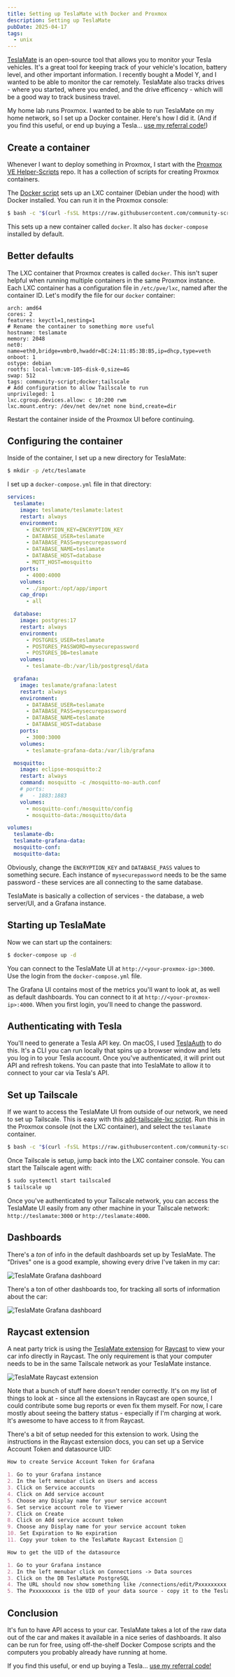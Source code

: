 ```yaml
---
title: Setting up TeslaMate with Docker and Proxmox
description: Setting up TeslaMate 
pubDate: 2025-04-17
tags:
  - unix
---
```


[TeslaMate](https://docs.teslamate.org/) is an open-source tool that allows you to monitor your Tesla vehicles. It's a great tool for keeping track of your vehicle's location, battery level, and other important information. I recently bought a Model Y, and I wanted to be able to monitor the car remotely. TeslaMate also tracks drives - where you started, where you ended, and the drive efficency - which will be a good way to track business travel.

My home lab runs Proxmox. I wanted to be able to run TeslaMate on my home network, so I set up a Docker container. Here's how I did it. (And if you find this useful, or end up buying a Tesla... [use my referral code!](/tesla))

## Create a container

Whenever I want to deploy something in Proxmox, I start with the [Proxmox VE Helper-Scripts](https://community-scripts.github.io/ProxmoxVE/) repo. It has a collection of scripts for creating Proxmox containers.

The [Docker script](https://community-scripts.github.io/ProxmoxVE/scripts?id=docker) sets up an LXC container (Debian under the hood) with Docker installed. You can run it in the Proxmox console:

```bash
$ bash -c "$(curl -fsSL https://raw.githubusercontent.com/community-scripts/ProxmoxVE/main/ct/docker.sh)"
```

This sets up a new container called `docker`. It also has `docker-compose` installed by default.

## Better defaults

The LXC container that Proxmox creates is called `docker`. This isn't super helpful when running multiple containers in the same Proxmox instance. Each LXC container has a configuration file in `/etc/pve/lxc`, named after the container ID. Let's modify the file for our `docker` container:

```
arch: amd64
cores: 2
features: keyctl=1,nesting=1
# Rename the container to something more useful
hostname: teslamate
memory: 2048
net0: name=eth0,bridge=vmbr0,hwaddr=BC:24:11:85:3B:B5,ip=dhcp,type=veth
onboot: 1
ostype: debian
rootfs: local-lvm:vm-105-disk-0,size=4G
swap: 512
tags: community-script;docker;tailscale
# Add configuration to allow Tailscale to run
unprivileged: 1
lxc.cgroup.devices.allow: c 10:200 rwm
lxc.mount.entry: /dev/net dev/net none bind,create=dir
```

Restart the container inside of the Proxmox UI before continuing.

## Configuring the container

Inside of the container, I set up a new directory for TeslaMate:

```bash
$ mkdir -p /etc/teslamate
```

I set up a `docker-compose.yml` file in that directory:

```yaml
services:
  teslamate:
    image: teslamate/teslamate:latest
    restart: always
    environment:
      - ENCRYPTION_KEY=ENCRYPTION_KEY
      - DATABASE_USER=teslamate
      - DATABASE_PASS=mysecurepassword
      - DATABASE_NAME=teslamate
      - DATABASE_HOST=database
      - MQTT_HOST=mosquitto
    ports:
      - 4000:4000
    volumes:
      - ./import:/opt/app/import
    cap_drop:
      - all

  database:
    image: postgres:17
    restart: always
    environment:
      - POSTGRES_USER=teslamate
      - POSTGRES_PASSWORD=mysecurepassword
      - POSTGRES_DB=teslamate
    volumes:
      - teslamate-db:/var/lib/postgresql/data

  grafana:
    image: teslamate/grafana:latest
    restart: always
    environment:
      - DATABASE_USER=teslamate
      - DATABASE_PASS=mysecurepassword
      - DATABASE_NAME=teslamate
      - DATABASE_HOST=database
    ports:
      - 3000:3000
    volumes:
      - teslamate-grafana-data:/var/lib/grafana

  mosquitto:
    image: eclipse-mosquitto:2
    restart: always
    command: mosquitto -c /mosquitto-no-auth.conf
    # ports:
    #   - 1883:1883
    volumes:
      - mosquitto-conf:/mosquitto/config
      - mosquitto-data:/mosquitto/data

volumes:
  teslamate-db:
  teslamate-grafana-data:
  mosquitto-conf:
  mosquitto-data:
```

Obviously, change the `ENCRYPTION_KEY` and `DATABASE_PASS` values to something secure. Each instance of `mysecurepassword` needs to be the same password - these services are all connecting to the same database.

TeslaMate is basically a collection of services - the database, a web server/UI, and a Grafana instance.

## Starting up TeslaMate

Now we can start up the containers:

```bash
$ docker-compose up -d
```

You can connect to the TeslaMate UI at `http://<your-proxmox-ip>:3000`. Use the login from the `docker-compose.yml` file.

The Grafana UI contains most of the metrics you'll want to look at, as well as default dashboards. You can connect to it at `http://<your-proxmox-ip>:4000`. When you first login, you'll need to change the password.

## Authenticating with Tesla

You'll need to generate a Tesla API key. On macOS, I used [TeslaAuth](https://github.com/adriankumpf/tesla_auth) to do this. It's a CLI you can run locally that spins up a browser window and lets you log in to your Tesla account. Once you've authenticated, it will print out API and refresh tokens. You can paste that into TeslaMate to allow it to connect to your car via Tesla's API.

## Set up Tailscale

If we want to access the TeslaMate UI from outside of our network, we need to set up Tailscale. This is easy with this [add-tailscale-lxc script](https://community-scripts.github.io/ProxmoxVE/scripts?id=add-tailscale-lxc). Run this in the Proxmox console (not the LXC container), and select the `teslamate` container.

```bash
$ bash -c "$(curl -fsSL https://raw.githubusercontent.com/community-scripts/ProxmoxVE/main/ct/add-tailscale-lxc.sh)"
```

Once Tailscale is setup, jump back into the LXC container console. You can start the Tailscale agent with:

```bash
$ sudo systemctl start tailscaled
$ tailscale up
```

Once you've authenticated to your Tailscale network, you can access the TeslaMate UI easily from any other machine in your Tailscale network: `http://teslamate:3000` or `http://teslamate:4000`.

## Dashboards

There's a _ton_ of info in the default dashboards set up by TeslaMate. The "Drives" one is a good example, showing every drive I've taken in my car:

<Image src={TeslamateDash} alt="TeslaMate Grafana dashboard" />

There's a ton of other dashboards too, for tracking all sorts of information about the car:

<Image src={TeslamateDashboards} alt="TeslaMate Grafana dashboard" />

## Raycast extension

A neat party trick is using the [TeslaMate extension](https://www.raycast.com/mSarheed/teslamate) for [Raycast](https://raycast.com/) to view your car info directly in Raycast. The only requirement is that your computer needs to be in the same Tailscale network as your TeslaMate instance.

<Image src={TeslamateRaycast} alt="TeslaMate Raycast extension" />

Note that a bunch of stuff here doesn't render correctly. It's on my list of things to look at - since all the extensions in Raycast are open source, I could contribute some bug reports or even fix them myself. For now, I care mostly about seeing the battery status - especially if I'm charging at work. It's awesome to have access to it from Raycast.

There's a bit of setup needed for this extension to work. Using the instructions in the Raycast extension docs, you can set up a Service Account Token and datasource UID:

```markdown
How to create Service Account Token for Grafana

1. Go to your Grafana instance
2. In the left menubar click on Users and access
3. Click on Service accounts
4. Click on Add service account
5. Choose any Display name for your service account
6. Set service account role to Viewer
7. Click on Create
8. Click on Add service account token
9. Choose any Display name for your service account token
10. Set Expiration to No expiration
11. Copy your token to the TeslaMate Raycast Extension 🎉

How to get the UID of the datasource

1. Go to your Grafana instance
2. In the left menubar click on Connections -> Data sources
3. Click on the DB TeslaMate PostgreSQL
4. The URL should now show something like /connections/edit/Pxxxxxxxxx
5. The Pxxxxxxxxx is the UID of your data source - copy it to the TeslaMate Raycast Extension 🎉
```

## Conclusion

It's fun to have API access to your car. TeslaMate takes a lot of the raw data out of the car and makes it available in a nice series of dashboards. It also can be run for free, using off-the-shelf Docker Compose scripts and the computers you probably already have running at home.

If you find this useful, or end up buying a Tesla... [use my referral code!](/tesla)
